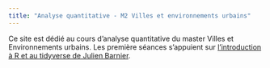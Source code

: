 ```yaml
---
title: "Analyse quantitative - M2 Villes et environnements urbains"
---
```


Ce site est dédié au cours d'analyse quantitative du master Villes et Environnements urbains. Les première séances s'appuient sur [l'introduction à R et au tidyverse de Julien Barnier](https://juba.github.io/tidyverse/).